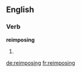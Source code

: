 ==English==

===Verb===
'''reimposing'''

# {{third-person singular of|reimpose}}

[[de:reimposing]]
[[fr:reimposing]]